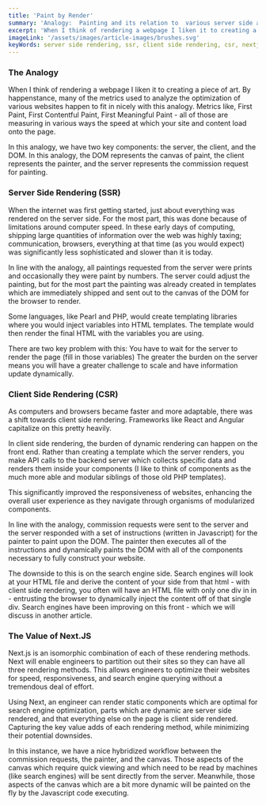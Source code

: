 ```yaml
---
title: 'Paint by Render'
summary: 'Analogy:  Painting and its relation to  various server side and client side rendering advantages'
excerpt: 'When I think of rendering a webpage I liken it to creating a piece of art.'
imageLink: '/assets/images/article-images/brushes.svg'
keyWords: server side rendering, ssr, client side rendering, csr, nextjs
---
```

### The Analogy
When I think of rendering a webpage I liken it to creating a piece of art.  By happenstance, many of the metrics used to analyze the optimization of various websites happen to fit in nicely with this analogy.  Metrics like, First Paint, First Contentful Paint, First Meaningful Paint - all of those are measuring in various ways the speed at which your site and content load onto the page.

In this analogy, we have two key components: the server, the client, and the DOM.  In this analogy, the DOM represents the canvas of paint, the client represents the painter, and the server represents the commission request for painting.


### Server Side Rendering (SSR)
When the internet was first getting started, just about everything was rendered on the server side.  For the most part, this was done because of limitations around computer speed.  In these early days of computing, shipping large quantities of information over the web was highly taxing; communication, browsers, everything at that time (as you would expect) was significantly less sophisticated and slower than it is today.

In line with the analogy, all paintings requested from the server were prints and occasionally they were paint by numbers.  The server could adjust the painting, but for the most part the painting was already created in templates which are immediately shipped and sent out to the canvas of the DOM for the browser to render.

Some languages, like Pearl and PHP, would create templating libraries where you would inject variables into HTML templates.  The template would then render the final HTML with the variables you are using.

There are two key problem with this:
You have to wait for the server to render the page (fill in those variables)
The greater the burden on the server means you will have a greater challenge to scale and have information update dynamically.

### Client Side Rendering (CSR)
As computers and browsers became faster and more adaptable, there was a shift towards client side rendering.  Frameworks like React and Angular capitalize on this pretty heavily.

In client side rendering, the burden of dynamic rendering can happen on the front end.  Rather than creating a template which the server renders, you make API calls to the backend server which collects specific data and renders them inside your components (I like to think of components as the much more able and modular siblings of those old PHP templates).

This significantly improved the responsiveness of websites, enhancing the overall user experience as they navigate through organisms of modularized components.

In line with the analogy, commission requests were sent to the server and the server responded with a set of instructions (written in Javascript) for the painter to paint upon the DOM.  The painter then executes all of the instructions and dynamically paints the DOM with all of the components necessary to fully construct your website.

The downside to this is on the search engine side.  Search engines will look at your HTML file and derive the content of your side from that html - with client side rendering, you often will have an HTML file with only one div in in - entrusting the browser to dynamically inject the content off of that single div.  Search engines have been improving on this front - which we will discuss in another article.



### The Value of Next.JS
Next.js is an isomorphic combination of each of these rendering methods.  Next will enable engineers to partition out their sites so they can have all three rendering methods.  This allows engineers to optimize their websites for speed, responsiveness, and search engine querying without a tremendous deal of effort.

Using Next, an engineer can render static components which are optimal for search engine optimization, parts which are dynamic are server side rendered, and that everything else on the page is client side rendered.  Capturing the key value adds of each rendering method, while minimizing their potential downsides.

In this instance, we have a nice hybridized workflow between the commission requests, the painter, and the canvas.  Those aspects of the canvas which require quick viewing and which need to be read by machines (like search engines) will be sent directly from the server.  Meanwhile, those aspects of the canvas which are a bit more dynamic will be painted on the fly by the Javascript code executing.
